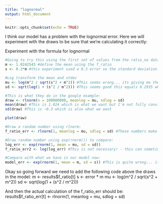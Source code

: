 ```yaml
---
title: "lognormal"
output: html_document
---
```


```r
knitr::opts_chunk$set(echo = TRUE)
```

I think our model has a problem with the lognormal error. Here we will experiment with the draws to be sure that we're calculating it correctly:


Experiment with the formula for lognormal
```r
#Going to try this using the first set of values from the ratio_na dataframe
m <- 1.0242543 #define the mean using the f_ratio 
s <- 0.3*m #this experiment used a 0.3 error so the standard deviation is 0.3*mean

#Log transform the mean and stdev
mu <- log(m^2 / sqrt(s^2 + m^2)) #This seems wrong... its giving me the mean as a negative number 
sd <- sqrt(log(1 + (s^2 / m^2))) #This seems good this equals 0.2935 which is pretty close to the 0.3072 that was calculated as the sd we want

#This is what they do in the google example:
draw <- rlnorm(n = 100000000, meanlog = mu, sdlog = sd)
mean(draw) #This is 1.024 which is what we want but I'm not fully convinced this is right... 
sd(draw) #This is ~0.3 which is also what we want

plot(draw)

#Draw a random number using rlnorm:
f_ratio_err <- rlnorm(1, meanlog = mu, sdlog = sd) #These numbers make sense given the distribution but I'm confused about why the mean would be negative...

#Draw random number using exp(rnorm()) to compare:
log_err <- exp(rnorm(1, mean = mu, sd = sd))
f_ratio_err2 <- log(log_err) #This is not necessary! - this can sometimes make the number go negative 

#Compare with what we have in our model now:
model_err <- exp(rnorm(1, mean = m, sd = s)) #This is quite wrong... it's over 3 which seems impossible if the mean is ~1 and the stdev is ~ 0.3 
```

Okay so going forward we need to add the following code above the draws in the model:
m <- results$f_ratio[t]
s <- error * m
mu <- log(m^2 / sqrt(s^2 + m^2))
sd <- sqrt(log(1 + (s^2 / m^2)))

And then the actual calculation of the f_ratio_err should be:
results$f_ratio_err[t] <- rlnorm(1, meanlog = mu, sdlog = sd)
